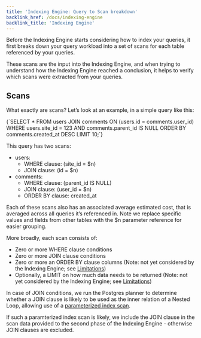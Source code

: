 ```yaml
---
title: 'Indexing Engine: Query to Scan breakdown'
backlink_href: /docs/indexing-engine
backlink_title: 'Indexing Engine'
---
```


Before the Indexing Engine starts considering how to index your queries, it first
breaks down your query workload into a set of scans for each table referenced by
your queries.

These scans are the input into the Indexing Engine, and when trying to understand
how the Indexing Engine reached a conclusion, it helps to verify which scans were
extracted from your queries.

## Scans

What exactly are scans? Let’s look at an example, in a simple query like this:

<CodeBlock language="sql">
{`SELECT * FROM users
  JOIN comments ON (users.id = comments.user_id)
 WHERE users.site_id = 123 AND comments.parent_id IS NULL
 ORDER BY comments.created_at DESC
 LIMIT 10;`}
</CodeBlock>

This query has two scans:

- users:
  - WHERE clause: (site_id = $n)
  - JOIN clause: (id = $n)
- comments:
  - WHERE clause: (parent_id IS NULL)
  - JOIN clause: (user_id = $n)
  - ORDER BY clause: created_at

Each of these scans also has an associated average estimated cost, that is
averaged across all queries it’s referenced in. Note we replace specific values
and fields from other tables with the $n parameter reference for easier
grouping. 

More broadly, each scan consists of:

 - Zero or more WHERE clause conditions
 - Zero or more JOIN clause conditions
 - Zero or more an ORDER BY clause columns (Note: not yet considered by the Indexing
   Engine; see [Limitations](/docs/indexing-engine/limitations))
 - Optionally, a LIMIT on how much data needs to be returned (Note: not yet
   considered by the Indexing Engine; see [Limitations](/docs/index-advisor/limitations))

In case of JOIN conditions, we run the Postgres planner to determine whether a JOIN clause
is likely to be used as the inner relation of a Nested Loop, allowing use of a [parameterized index
scan](https://pganalyze.com/blog/how-postgres-chooses-index#parameterized-index-scans-or-why-nested-loop-are-sometimes-a-good-join-type).

If such a paramterized index scan is likely, we include the JOIN clause in the scan data provided
to the second phase of the Indexing Engine - otherwise JOIN clauses are excluded.
